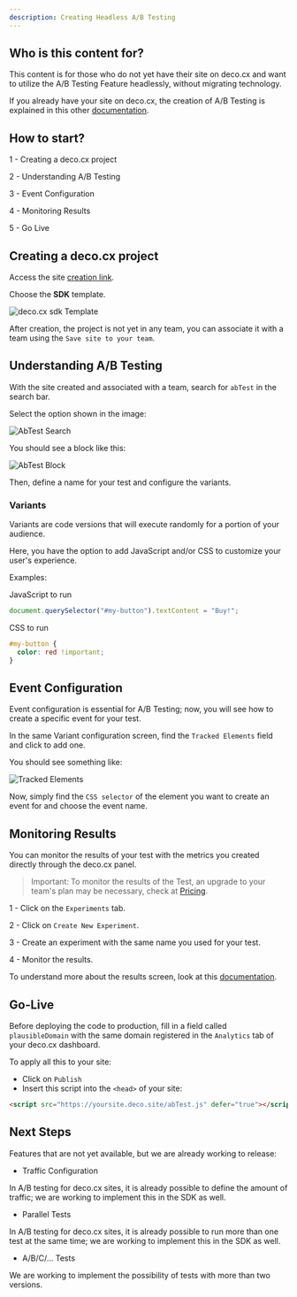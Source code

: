 ```yaml
---
description: Creating Headless A/B Testing
---
```


## Who is this content for?

This content is for those who do not yet have their site on deco.cx and want to
utilize the A/B Testing Feature headlessly, without migrating technology.

If you already have your site on deco.cx, the creation of A/B Testing is
explained in this other
[documentation](https://deco.cx/docs/en/developing-capabilities/apps/ab-test).

## How to start?

1 - Creating a deco.cx project

2 - Understanding A/B Testing

3 - Event Configuration

4 - Monitoring Results

5 - Go Live

## Creating a deco.cx project

Access the site [creation link](https://admin.deco.cx/spaces/new).

Choose the **SDK** template.

![deco.cx sdk Template](https://ozksgdmyrqcxcwhnbepg.supabase.co/storage/v1/object/public/assets/530/ffd8f072-daf7-48cc-ab14-ad6b9297f903)

After creation, the project is not yet in any team, you can associate it with a
team using the `Save site to your team`.

## Understanding A/B Testing

With the site created and associated with a team, search for `abTest` in the
search bar.

Select the option shown in the image:

![AbTest Search](https://ozksgdmyrqcxcwhnbepg.supabase.co/storage/v1/object/public/assets/530/7658eb54-1f8f-49ca-8483-341e59200a9f)

You should see a block like this:

![AbTest Block](https://ozksgdmyrqcxcwhnbepg.supabase.co/storage/v1/object/public/assets/530/d0ee14cb-5ee4-4b3f-a56a-b5f6b4c84eb9)

Then, define a name for your test and configure the variants.

### Variants

Variants are code versions that will execute randomly for a portion of your
audience.

Here, you have the option to add JavaScript and/or CSS to customize your user's
experience.

Examples:

JavaScript to run

```js
document.querySelector("#my-button").textContent = "Buy!";
```

CSS to run

```css
#my-button {
  color: red !important;
}
```

## Event Configuration

Event configuration is essential for A/B Testing; now, you will see how to
create a specific event for your test.

In the same Variant configuration screen, find the `Tracked Elements` field and
click to add one.

You should see something like:

![Tracked Elements](https://ozksgdmyrqcxcwhnbepg.supabase.co/storage/v1/object/public/assets/530/3933da2b-e55b-4f75-892b-345fd5e1d3d1)

Now, simply find the `CSS selector` of the element you want to create an event
for and choose the event name.

## Monitoring Results

You can monitor the results of your test with the metrics you created directly
through the deco.cx panel.

> Important: To monitor the results of the Test, an upgrade to your team's plan
> may be necessary, check at [Pricing](https://deco.cx/en/pricing).

1 - Click on the `Experiments` tab.

2 - Click on `Create New Experiment`.

3 - Create an experiment with the same name you used for your test.

4 - Monitor the results.

To understand more about the results screen, look at this
[documentation](https://deco.cx/docs/en/developing-capabilities/apps/ab-test#funnel-and-results).

## Go-Live

Before deploying the code to production, fill in a field called
`plausibleDomain` with the same domain registered in the `Analytics` tab of your
deco.cx dashboard.

To apply all this to your site:

- Click on `Publish`
- Insert this script into the `<head>` of your site:

```html
<script src="https://yoursite.deco.site/abTest.js" defer="true"></script>
```

## Next Steps

Features that are not yet available, but we are already working to release:

- Traffic Configuration

In A/B testing for deco.cx sites, it is already possible to define the amount of
traffic; we are working to implement this in the SDK as well.

- Parallel Tests

In A/B testing for deco.cx sites, it is already possible to run more than one
test at the same time; we are working to implement this in the SDK as well.

- A/B/C/... Tests

We are working to implement the possibility of tests with more than two
versions.
